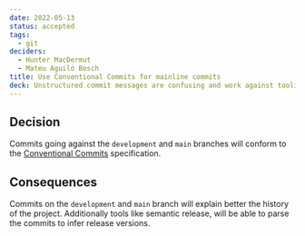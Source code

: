 ```yaml
---
date: 2022-05-13
status: accepted
tags:
  - git
deciders:
  - Hunter MacDermut
  - Mateu Aguiló Bosch
title: Use Conventional Commits for mainline commits
deck: Unstructured commit messages are confusing and work against tooling.
---
```


## Decision

Commits going against the `development` and `main` branches will conform
to the [Conventional Commits](https://www.conventionalcommits.org/en/v1.0.0/)
specification.

## Consequences

Commits on the `development` and `main` branch will explain better the
history of the project. Additionally tools like semantic release, will
be able to parse the commits to infer release versions.
